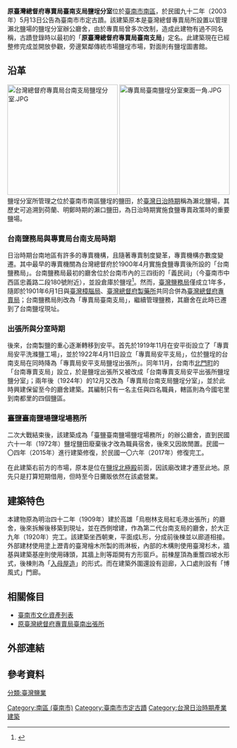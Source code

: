 {{coord|22.967677|120.188013|display=title}} 
{{tw monument
|name=原臺灣總督府專賣局臺南支局鹽埕分室
|formername=
|image=臺灣總督府專賣局臺南支局鹽埕分室外觀.jpg
|imagename=修復後之廳舍外觀
|othername=
|formalname=原臺灣總督府專賣局臺南支局
|level=直轄市定古蹟
|class=公共建築
|date=民國九十二年（2003年）5月13日
|time={{JPN}}大正十三年（1924年）左右
|location={{TWN}}臺南市南區鹽埕路125號
|open=週三至週五10:00-18:00<br>週六、週日09:00-17:00
|cost=
|website=
|reg_url =https://nchdb.boch.gov.tw/assets/advanceSearch/monument/20030513000010
}}
'''原臺灣總督府專賣局臺南支局鹽埕分室'''位於[[臺南市|臺南市]][[南區_(台南市)|南區]]，於民國九十二年（2003年）5月13日公告為臺南市市定古蹟{{r|文}}。該建築原本是臺灣總督專賣局所設置以管理瀨北鹽場的鹽埕分室辦公廳舍，由於專賣局曾多次改制，造成此建物有過不同名稱，古蹟登錄時以最初的「'''原臺灣總督府專賣局臺南支局'''」定名。此建築現在已經整修完成並開放參觀，旁邊緊鄰傳統市場鹽埕市場{{r|鹽}}，對面則有鹽埕圖書館。

== 沿革 ==
[[File:台灣總督府專賣局台南支局鹽埕分室.JPG|250px]]
[[File:專賣局臺南鹽埕分室東面一角.JPG|250px]]
鹽埕分室所管理之位於臺南市南區鹽埕的鹽田，於[[臺灣日治時期|臺灣日治時期]]稱為瀨北鹽場，其歷史可追溯到荷蘭、明鄭時期的瀨口鹽田，為日治時期實施食鹽專賣政策時的重要鹽場{{r|鹽}}{{r|解}}。

=== 台南鹽務局與專賣局台南支局時期 ===
日治時期台南地區有許多的專賣機構，且隨著專賣制度變革，專賣機構亦數度變遷。其中最早的專賣機關為台灣總督府於1900年4月實施食鹽專賣後所設的「台南鹽務局」。台南鹽務局最初的廳舍位於台南市內的三四街的「義民祠」（今臺南市中西區忠義路二段180號附近），並設倉庫於鹽埕<ref>{{Cite web|title=臺南鹽務局廳舍|url=https://www.facebook.com/twhistorica/posts/2135831009815989/|accessdate=|author=|date=2019-01-22|format=|publisher=國史館臺灣文獻館|language=}}</ref>。然而，[[臺灣鹽務局|臺灣鹽務局]]僅成立1年多，隨即於1901年6月1日與[[臺灣樟腦局|臺灣樟腦局]]、[[臺灣總督府製藥所|臺灣總督府製藥所]]共同合併為[[臺灣總督府專賣局|臺灣總督府專賣局]]；台南鹽務局則改為「專賣局臺南支局」，繼續管理鹽務，其廳舍在此時已遷到了台南鹽埕現址。

=== 出張所與分室時期 ===
後來，台南製鹽的重心逐漸轉移到安平。首先於1919年11月在安平街設立了「專賣局安平洗滌鹽工場」，並於1922年4月11日設立「專賣局安平支局」，位於鹽埕的台南支局在同時降為「專賣局安平支局鹽埕出張所」。同年11月，台南市[[北門町_(臺南市)|北門町]]的「台南專賣支局」設立，於是鹽埕出張所又被改成「台南專賣支局安平出張所鹽埕鹽分室」；兩年後（1924年）的12月又改為「專賣局台南支局鹽埕分室」，並於此時興建保留至今的廳舍建築。其編制只有一名主任與四名職員，轄區則為今國宅里到南都里的四個鹽區{{r|鹽}}{{r|解}}。

=== 臺鹽臺南鹽場鹽埕場務所 ===
二次大戰結束後，該建築成為「臺鹽臺南鹽場鹽埕場務所」的辦公廳舍，直到民國六十一年（1972年）鹽埕鹽田廢棄後才改為職員宿舍，後來又因故閒置。民國一〇四年（2015年）進行建築修復，於民國一〇六年（2017年）修復完工。

在此建築右前方的市場，原本是位在[[鹽埕北極殿|鹽埕北極殿]]前面，因該廟改建才遷至此地。原先只是打算短期借用，但時至今日攤販依然在該處營業{{r|鹽}}{{r|解}}。

== 建築特色 ==
本建物原為明治四十二年（1909年）建於高雄「烏樹林支局紅毛港出張所」的廳舍，後來拆解後移築到現址，並在西側增建，作為第二代台南支局的廳舍，於大正九年（1920年）完工。該建築坐西朝東，平面成L形，分成前後棟並以廊道相接。外部建材使用塗上瀝青的臺灣檜木所製的雨淋板，內部的木構則使用臺灣杉木，牆基與建築基座則使用磚頭，其牆上則等距開有方形窗戶。前棟屋頂為重簷四坡水形式，後棟則為「[[歇山頂|入母屋造]]」的形式。而在建築外圍還設有迴廊，入口處則設有「博風式」門廊{{r|鹽}}{{r|解}}。

== 相關條目 ==
*[[臺南市文化資產列表|臺南市文化資產列表]]
*[[原臺灣總督府專賣局臺南出張所|原臺灣總督府專賣局臺南出張所]]

== 外部連結 ==

== 參考資料 ==
{{reflist|2|refs=
<ref name="鹽">{{cite book|author=張復明、方俊育 |title=台灣的鹽業 |publisher=遠足文化 |location=台北縣新店市 |isbn=978-986-6731-20-4 |pages=167、168頁|date=2008年11月}}</ref>
<ref name="文">[https://nchdb.boch.gov.tw/assets/advanceSearch/monument/20030513000010 原臺灣總督府專賣局臺南支局] {{Wayback|url=https://nchdb.boch.gov.tw/assets/advanceSearch/monument/20030513000010 |date=20190502075110 }}.文化部文化資產局</ref>
<ref name="解">市政府所立解說牌</ref>
}}

{{臺灣鹽業}}
{{臺南市古蹟}}
{{台灣直轄市定古蹟}}

[[Category:南區_(臺南市)|Category:南區 (臺南市)]]
[[Category:臺南市市定古蹟|Category:臺南市市定古蹟]]
[[分類:臺灣鹽業|分類:臺灣鹽業]]
[[Category:台灣日治時期產業建築|Category:台灣日治時期產業建築]]